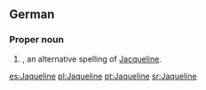 ==German==

===Proper noun===
{{de-proper noun}}

# {{given name|female|lang=de}}, an alternative spelling of [[Jacqueline]].

[[es:Jaqueline]]
[[pl:Jaqueline]]
[[pt:Jaqueline]]
[[sr:Jaqueline]]